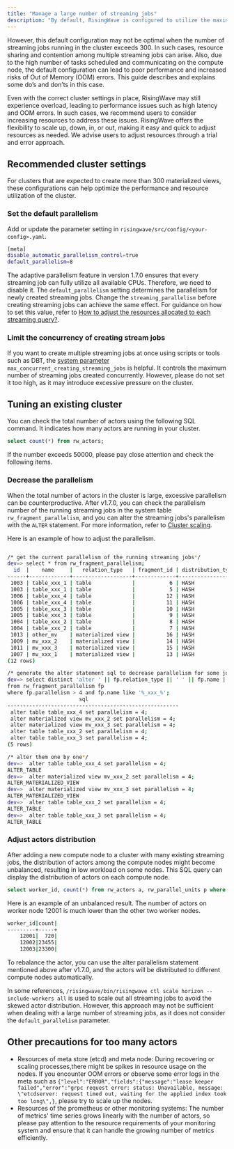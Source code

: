 ```yaml
---
title: "Manage a large number of streaming jobs"
description: "By default, RisingWave is configured to utilize the maximum available CPUs across compute nodes for streaming jobs. In RisingWave, a streaming job refers to the creation of a table, source, index, materialized view, or sink. This design aims to achieve high performance by fully utilizing compute resources."
---
```


However, this default configuration may not be optimal when the number of streaming jobs running in the cluster exceeds 300\. In such cases, resource sharing and contention among multiple streaming jobs can arise. Also, due to the high number of tasks scheduled and communicating on the compute node, the default configuration can lead to poor performance and increased risks of Out of Memory (OOM) errors. This guide describes and explains some do’s and don’ts in this case.

Even with the correct cluster settings in place, RisingWave may still experience overload, leading to performance issues such as high latency and OOM errors. In such cases, we recommend users to consider increasing resources to address these issues. RisingWave offers the flexibility to scale up, down, in, or out, making it easy and quick to adjust resources as needed. We advise users to adjust resources through a trial and error approach.

## Recommended cluster settings

For clusters that are expected to create more than 300 materialized views, these configurations can help optimize the performance and resource utilization of the cluster.

### Set the default parallelism

Add or update the parameter setting in `risingwave/src/config/<your-config>.yaml`.

```bash
[meta]
disable_automatic_parallelism_control=true
default_parallelism=8
```

The adaptive parallelism feature in version 1.7.0 ensures that every streaming job can fully utilize all available CPUs. Therefore, we need to disable it. The `default_parallelism` setting determines the parallelism for newly created streaming jobs. Change the `streaming_parallelism` before creating streaming jobs can achieve the same effect. For guidance on how to set this value, refer to [How to adjust the resources allocated to each streaming query?](/performance/performance-faq#how-to-adjust-the-resources-allocated-to-each-streaming-query).

### Limit the concurrency of creating stream jobs

If you want to create multiple streaming jobs at once using scripts or tools such as DBT, the [system parameter](/operate/view-configure-system-parameters) `max_concurrent_creating_streaming_jobs` is helpful. It controls the maximum number of streaming jobs created concurrently. However, please do not set it too high, as it may introduce excessive pressure on the cluster.

## Tuning an existing cluster

You can check the total number of actors using the following SQL command. It indicates how many actors are running in your cluster.

```sql
select count(*) from rw_actors;
```

If the number exceeds 50000, please pay close attention and check the following items.

### Decrease the parallelism

When the total number of actors in the cluster is large, excessive parallelism can be counterproductive. After v1.7.0, you can check the parallelism number of the running streaming jobs in the system table `rw_fragment_parallelism`, and you can alter the streaming jobs's parallelism with the `ALTER` statement. For more information, refer to [Cluster scaling](/deploy/k8s-cluster-scaling).

Here is an example of how to adjust the parallelism.

```bash

/* get the current parallelism of the running streaming jobs*/
dev=> select * from rw_fragment_parallelism;
  id  |    name     |   relation_type   | fragment_id | distribution_type | state_table_ids | upstream_fragment_ids |        flags        | parallelism
------+-------------+-------------------+-------------+-------------------+-----------------+-----------------------+---------------------+-------------
 1003 | table_xxx_1 | table             |           6 | HASH              | {}              | {}                    | {SOURCE,DML}        |           4
 1003 | table_xxx_1 | table             |           5 | HASH              | {1003}          | {6}                   | {MVIEW}             |           4
 1006 | table_xxx_4 | table             |          12 | HASH              | {}              | {}                    | {SOURCE,DML}        |           16
 1006 | table_xxx_4 | table             |          11 | HASH              | {1006}          | {12}                  | {MVIEW}             |           16
 1005 | table_xxx_3 | table             |          10 | HASH              | {}              | {}                    | {SOURCE,DML}        |           32
 1005 | table_xxx_3 | table             |           9 | HASH              | {1005}          | {10}                  | {MVIEW}             |           32
 1004 | table_xxx_2 | table             |           8 | HASH              | {}              | {}                    | {SOURCE,DML}        |           32
 1004 | table_xxx_2 | table             |           7 | HASH              | {1004}          | {8}                   | {MVIEW}             |           32
 1013 | other_mv    | materialized view |          16 | HASH              | {1014,1013}     | {5}                   | {MVIEW,STREAM_SCAN} |           32
 1009 | mv_xxx_2    | materialized view |          14 | HASH              | {1010,1009}     | {7}                   | {MVIEW,STREAM_SCAN} |           32
 1011 | mv_xxx_3    | materialized view |          15 | HASH              | {1012,1011}     | {9}                   | {MVIEW,STREAM_SCAN} |           32
 1007 | mv_xxx_1    | materialized view |          13 | HASH              | {1008,1007}     | {5}                   | {MVIEW,STREAM_SCAN} |           4
(12 rows)

/* generate the alter statement sql to decrease parallelism for some jobs with some condition*/
dev=> select distinct 'alter ' || fp.relation_type || ' ' || fp.name || ' set parallelism = 4;' as sql
from rw_fragment_parallelism fp
where fp.parallelism > 4 and fp.name like '%_xxx_%';
                       sql
-------------------------------------------------------
 alter table table_xxx_4 set parallelism = 4;
 alter materialized view mv_xxx_2 set parallelism = 4;
 alter materialized view mv_xxx_3 set parallelism = 4;
 alter table table_xxx_2 set parallelism = 4;
 alter table table_xxx_3 set parallelism = 4;
(5 rows)

/* alter them one by one*/
dev=>  alter table table_xxx_4 set parallelism = 4;
ALTER_TABLE
dev=>  alter materialized view mv_xxx_2 set parallelism = 4;
ALTER_MATERIALIZED_VIEW
dev=>  alter materialized view mv_xxx_3 set parallelism = 4;
ALTER_MATERIALIZED_VIEW
dev=>  alter table table_xxx_2 set parallelism = 4;
ALTER_TABLE
dev=>  alter table table_xxx_3 set parallelism = 4;
ALTER_TABLE
```

### Adjust actors distribution

After adding a new compute node to a cluster with many existing streaming jobs, the distribution of actors among the compute nodes might become unbalanced, resulting in low workload on some nodes. This SQL query can display the distribution of actors on each compute node.

```sql
select worker_id, count(*) from rw_actors a, rw_parallel_units p where a.parallel_unit_id = p.id group by p.worker_id;
```

Here is an example of an unbalanced result. The number of actors on worker node 12001 is much lower than the other two worker nodes.

```bash
worker_id|count|
---------+-----+
    12001|  720|
    12002|23455|
    12003|23300|
```

To rebalance the actor, you can use the alter parallelism statement mentioned above after v1.7.0, and the actors will be distributed to different compute nodes automatically.

<Warning>


In some references, `/risingwave/bin/risingwave ctl scale horizon --include-workers all` is used to scale out all streaming jobs to avoid the skewed actor distribution. However, this approach may not be sufficient when dealing with a large number of streaming jobs, as it does not consider the `default_parallelism` parameter.
</Warning>

## Other precautions for too many actors

* Resources of meta store (etcd) and meta node: During recovering or scaling processes,there might be spikes in resource usage on the nodes. If you encounter OOM errors or observe some error logs in the meta such as `{"level":"ERROR","fields":{"message":"lease keeper failed","error":"grpc request error: status: Unavailable, message: \"etcdserver: request timed out, waiting for the applied index took too long\",}`, please try to scale up the nodes.
* Resources of the prometheus or other monitoring systems: The number of metrics' time series grows linearly with the number of actors, so please pay attention to the resource requirements of your monitoring system and ensure that it can handle the growing number of metrics efficiently.
